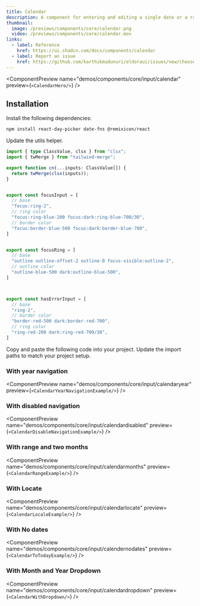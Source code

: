 ```yaml
---
title: Calendar
description: A component for entering and editing a single date or a range of dates extending shadcn.
thumbnail:
  image: /previews/components/core/calendar.png
  video: /previews/components/core/calendar.mov
links:
  - label: Reference
    href: https://ui.shadcn.com/docs/components/calendar
  - label: Report an issue
    href: https://github.com/karthikmudunuri/eldoraui/issues/new/choose
---
```


<ComponentPreview
  name="demos/components/core/input/calendar"
  preview={`<CalendarHero/>`}
/>

## Installation

<Steps>
  <Step>Install the following dependencies:</Step>

```bash
npm install react-day-picker date-fns @remixicon/react
```

<Step>Update the utils helper.</Step>
```ts
import { type ClassValue, clsx } from "clsx";
import { twMerge } from "tailwind-merge";

export function cn(...inputs: ClassValue[]) {
  return twMerge(clsx(inputs));
}


export const focusInput = [
  // base
  "focus:ring-2",
  // ring color
  "focus:ring-blue-200 focus:dark:ring-blue-700/30",
  // border color
  "focus:border-blue-500 focus:dark:border-blue-700",
]


export const focusRing = [
  // base
  "outline outline-offset-2 outline-0 focus-visible:outline-2",
  // outline color
  "outline-blue-500 dark:outline-blue-500",
]



export const hasErrorInput = [
  // base
  "ring-2",
  // border color
  "border-red-500 dark:border-red-700",
  // ring color
  "ring-red-200 dark:ring-red-700/30",
]
```

  <Step>Copy and paste the following code into your project.</Step>
  <ComponentSource name="components/core/default/calendarnew" />
  <Step>Update the import paths to match your project setup.</Step>
</Steps>

###  With year navigation


<ComponentPreview
  name="demos/components/core/input/calendaryear"
  preview={`<CalendarYearNavigationExample/>`}
/>

###  With disabled navigation


<ComponentPreview
  name="demos/components/core/input/calendardisabled"
  preview={`<CalendarDisableNavigationExample/>`}
/>

###  With range and two months


<ComponentPreview
  name="demos/components/core/input/calendarmonths"
  preview={`<CalendarRangeExample/>`}
/>


###  With Locate

<ComponentPreview
  name="demos/components/core/input/calendarlocate"
  preview={`<CalendarLocaleExample/>`}
/>

### With No dates

<ComponentPreview
  name="demos/components/core/input/calendernodates"
  preview={`<CalendarToTodayExample/>`}
/>

### With Month and Year Dropdown

<ComponentPreview
  name="demos/components/core/input/calendardropdown"
  preview={`<CalendarWithDropdown/>`}
/>